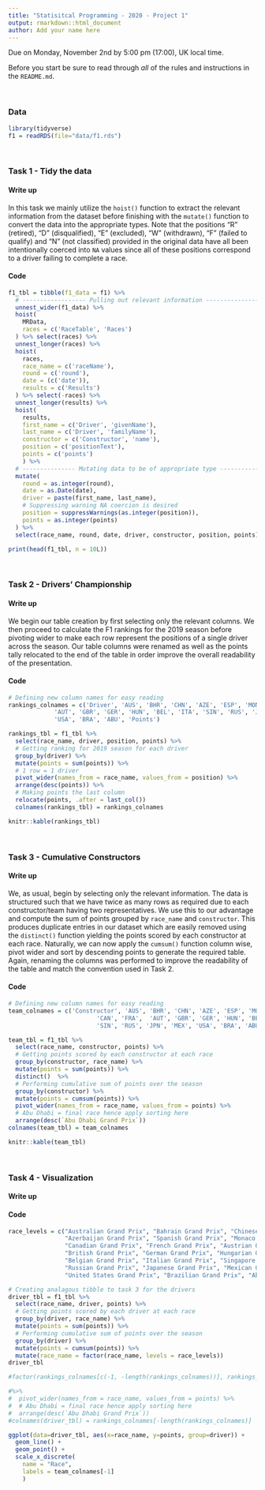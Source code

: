 ```yaml
---
title: "Statisitcal Programming - 2020 - Project 1"
output: rmarkdown::html_document
author: Add your name here
---
```


Due on Monday, November 2nd by 5:00 pm (17:00), UK local time.

Before you start be sure to read through *all* of the rules and instructions in the `README.md`.

<br/>

### Data

```r
library(tidyverse)
f1 = readRDS(file="data/f1.rds")
```


<br/>

### Task 1 - Tidy the data

#### Write up

In this task we mainly utilize the `hoist()` function to extract the relevant information
from the dataset before finishing with the `mutate()` function to convert the data
into the appropriate types. Note that the positions “R” (retired), “D” (disqualified), 
“E” (excluded),  “W” (withdrawn), “F” (failed to qualify) and “N” (not classified) 
provided in the original data have all been intentionally coerced into `NA` values
since all of these positions correspond to a driver failing to complete a race.

#### Code

```r
f1_tbl = tibble(f1_data = f1) %>%
  # ------------------ Pulling out relevant information ------------------ #
  unnest_wider(f1_data) %>%
  hoist(
    MRData,
    races = c('RaceTable', 'Races')
  ) %>% select(races) %>%
  unnest_longer(races) %>%
  hoist(
    races,
    race_name = c('raceName'),
    round = c('round'),
    date = (c('date')),
    results = c('Results')
  ) %>% select(-races) %>%
  unnest_longer(results) %>%
  hoist(
    results,
    first_name = c('Driver', 'givenName'),
    last_name = c('Driver', 'familyName'),
    constructor = c('Constructor', 'name'),
    position = c('positionText'),
    points = c('points')
    ) %>%
  # --------------- Mutating data to be of appropriate type -------------- #
  mutate(
    round = as.integer(round),
    date = as.Date(date),
    driver = paste(first_name, last_name),
    # Suppressing warning NA coercion is desired
    position = suppressWarnings(as.integer(position)),
    points = as.integer(points)
  ) %>% 
  select(race_name, round, date, driver, constructor, position, points)

print(head(f1_tbl, n = 10L))
```

<br/>


### Task 2 - Drivers' Championship

#### Write up

We begin our table creation by first selecting only the relevant columns. We then
proceed to calculate the F1 rankings for the 2019 season before pivoting wider
to make each row represent the positions of a single driver across the season.
Our table columns were renamed as well as the points tally relocated to the end
of the table in order improve the overall readability of the presentation.

#### Code

```r
# Defining new column names for easy reading
rankings_colnames = c('Driver', 'AUS', 'BHR', 'CHN', 'AZE', 'ESP', 'MON', 'CAN', 'FRA', 
             'AUT', 'GBR', 'GER', 'HUN', 'BEL', 'ITA', 'SIN', 'RUS', 'JPN', 'MEX',
             'USA', 'BRA', 'ABU', 'Points')

rankings_tbl = f1_tbl %>% 
  select(race_name, driver, position, points) %>%
  # Getting ranking for 2019 season for each driver
  group_by(driver) %>%
  mutate(points = sum(points)) %>%
  # 1 row = 1 driver
  pivot_wider(names_from = race_name, values_from = position) %>%
  arrange(desc(points)) %>%
  # Making points the last column
  relocate(points, .after = last_col())
  colnames(rankings_tbl) = rankings_colnames

knitr::kable(rankings_tbl)
```

<br/>

### Task 3 - Cumulative Constructors

#### Write up

We, as usual, begin by selecting only the relevant information. The data is structured
such that we have twice as many rows as required due to each constructor/team
having two representatives. We use this to our advantage and compute the sum of
points grouped by `race_name` and `constructor`. This produces duplicate entries in
our dataset which are easily removed using the `distinct()` function yielding
the points scored by each constructor at each race. Naturally, we can now apply
the `cumsum()` function column wise, pivot wider and sort by descending points 
to generate the required table. Again, renaming the columns was performed to 
improve the readability of the table and match the convention used in Task 2.

#### Code

```r
# Defining new column names for easy reading
team_colnames = c('Constructor', 'AUS', 'BHR', 'CHN', 'AZE', 'ESP', 'MON', 
                         'CAN', 'FRA',  'AUT', 'GBR', 'GER', 'HUN', 'BEL', 'ITA', 
                         'SIN', 'RUS', 'JPN', 'MEX', 'USA', 'BRA', 'ABU')

team_tbl = f1_tbl %>%
  select(race_name, constructor, points) %>%
  # Getting points scored by each constructor at each race
  group_by(constructor, race_name) %>%
  mutate(points = sum(points)) %>%
  distinct()  %>%
  # Performing cumulative sum of points over the season
  group_by(constructor) %>%
  mutate(points = cumsum(points)) %>%
  pivot_wider(names_from = race_name, values_from = points) %>%
  # Abu Dhabi = final race hence apply sorting here
  arrange(desc(`Abu Dhabi Grand Prix`))
colnames(team_tbl) = team_colnames

knitr::kable(team_tbl)
```


<br/>

### Task 4 - Visualization

#### Write up

<!-- Include write up here -->

#### Code

```r
race_levels = c("Australian Grand Prix", "Bahrain Grand Prix", "Chinese Grand Prix",
                "Azerbaijan Grand Prix", "Spanish Grand Prix", "Monaco Grand Prix",
                "Canadian Grand Prix", "French Grand Prix", "Austrian Grand Prix",
                "British Grand Prix", "German Grand Prix", "Hungarian Grand Prix",
                "Belgian Grand Prix", "Italian Grand Prix", "Singapore Grand Prix",
                "Russian Grand Prix", "Japanese Grand Prix", "Mexican Grand Prix",
                "United States Grand Prix", "Brazilian Grand Prix", "Abu Dhabi Grand Prix")

# Creating analagous tibble to task 3 for the drivers
driver_tbl = f1_tbl %>%
  select(race_name, driver, points) %>%
  # Getting points scored by each driver at each race
  group_by(driver, race_name) %>%
  mutate(points = sum(points)) %>%
  # Performing cumulative sum of points over the season
  group_by(driver) %>%
  mutate(points = cumsum(points)) %>%
  mutate(race_name = factor(race_name, levels = race_levels))
driver_tbl

#factor(rankings_colnames[c(-1, -length(rankings_colnames))], rankings_colnames[c(-1, -length(rankings_colnames))])

#%>%
#  pivot_wider(names_from = race_name, values_from = points) %>%
#  # Abu Dhabi = final race hence apply sorting here
#  arrange(desc(`Abu Dhabi Grand Prix`))
#colnames(driver_tbl) = rankings_colnames[-length(rankings_colnames)]

ggplot(data=driver_tbl, aes(x=race_name, y=points, group=driver)) +
  geom_line() + 
  geom_point() + 
  scale_x_discrete(
    name = "Race",
    labels = team_colnames[-1]
    )

```

<br/>

